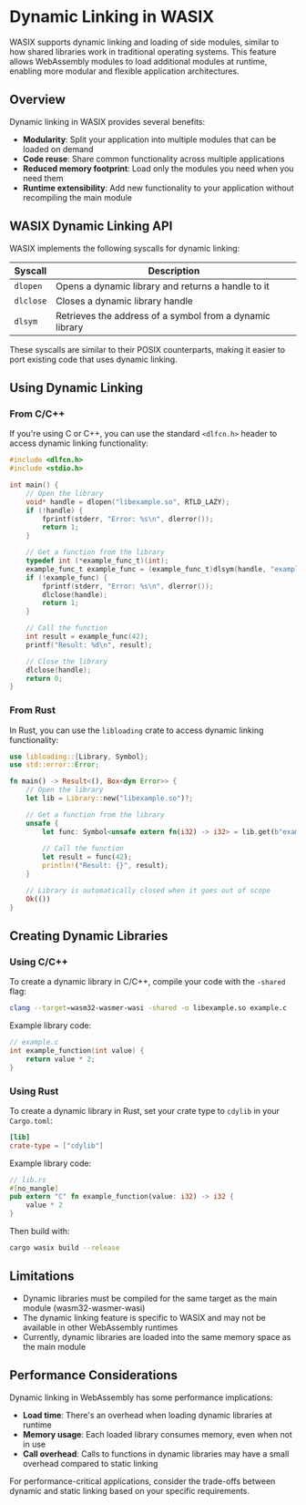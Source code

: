 # Dynamic Linking in WASIX

WASIX supports dynamic linking and loading of side modules, similar to how shared libraries work in traditional operating systems. This feature allows WebAssembly modules to load additional modules at runtime, enabling more modular and flexible application architectures.

## Overview

Dynamic linking in WASIX provides several benefits:

- **Modularity**: Split your application into multiple modules that can be loaded on demand
- **Code reuse**: Share common functionality across multiple applications
- **Reduced memory footprint**: Load only the modules you need when you need them
- **Runtime extensibility**: Add new functionality to your application without recompiling the main module

## WASIX Dynamic Linking API

WASIX implements the following syscalls for dynamic linking:

| Syscall | Description |
|---------|-------------|
| `dlopen` | Opens a dynamic library and returns a handle to it |
| `dlclose` | Closes a dynamic library handle |
| `dlsym` | Retrieves the address of a symbol from a dynamic library |

These syscalls are similar to their POSIX counterparts, making it easier to port existing code that uses dynamic linking.

## Using Dynamic Linking

### From C/C++

If you're using C or C++, you can use the standard `<dlfcn.h>` header to access dynamic linking functionality:

```c
#include <dlfcn.h>
#include <stdio.h>

int main() {
    // Open the library
    void* handle = dlopen("libexample.so", RTLD_LAZY);
    if (!handle) {
        fprintf(stderr, "Error: %s\n", dlerror());
        return 1;
    }

    // Get a function from the library
    typedef int (*example_func_t)(int);
    example_func_t example_func = (example_func_t)dlsym(handle, "example_function");
    if (!example_func) {
        fprintf(stderr, "Error: %s\n", dlerror());
        dlclose(handle);
        return 1;
    }

    // Call the function
    int result = example_func(42);
    printf("Result: %d\n", result);

    // Close the library
    dlclose(handle);
    return 0;
}
```

### From Rust

In Rust, you can use the `libloading` crate to access dynamic linking functionality:

```rust
use libloading::{Library, Symbol};
use std::error::Error;

fn main() -> Result<(), Box<dyn Error>> {
    // Open the library
    let lib = Library::new("libexample.so")?;

    // Get a function from the library
    unsafe {
        let func: Symbol<unsafe extern fn(i32) -> i32> = lib.get(b"example_function")?;
        
        // Call the function
        let result = func(42);
        println!("Result: {}", result);
    }

    // Library is automatically closed when it goes out of scope
    Ok(())
}
```

## Creating Dynamic Libraries

### Using C/C++

To create a dynamic library in C/C++, compile your code with the `-shared` flag:

```bash
clang --target=wasm32-wasmer-wasi -shared -o libexample.so example.c
```

Example library code:

```c
// example.c
int example_function(int value) {
    return value * 2;
}
```

### Using Rust

To create a dynamic library in Rust, set your crate type to `cdylib` in your `Cargo.toml`:

```toml
[lib]
crate-type = ["cdylib"]
```

Example library code:

```rust
// lib.rs
#[no_mangle]
pub extern "C" fn example_function(value: i32) -> i32 {
    value * 2
}
```

Then build with:

```bash
cargo wasix build --release
```

## Limitations

- Dynamic libraries must be compiled for the same target as the main module (wasm32-wasmer-wasi)
- The dynamic linking feature is specific to WASIX and may not be available in other WebAssembly runtimes
- Currently, dynamic libraries are loaded into the same memory space as the main module

## Performance Considerations

Dynamic linking in WebAssembly has some performance implications:

- **Load time**: There's an overhead when loading dynamic libraries at runtime
- **Memory usage**: Each loaded library consumes memory, even when not in use
- **Call overhead**: Calls to functions in dynamic libraries may have a small overhead compared to static linking

For performance-critical applications, consider the trade-offs between dynamic and static linking based on your specific requirements.